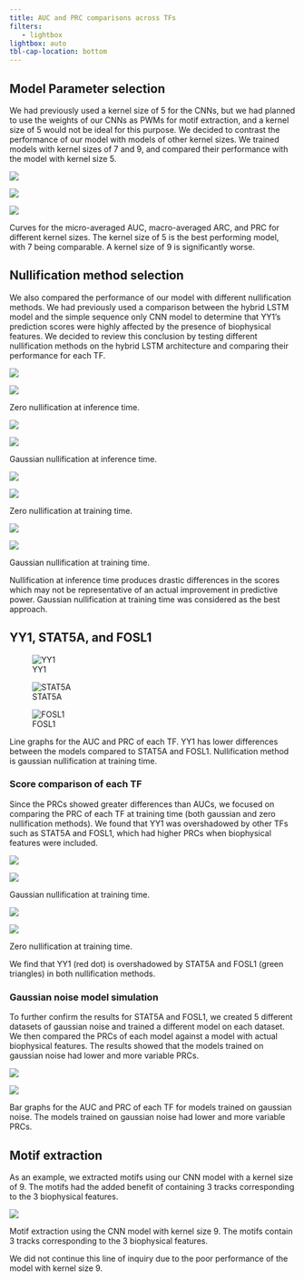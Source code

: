 ```yaml
---
title: AUC and PRC comparisons across TFs
filters:
   - lightbox
lightbox: auto
tbl-cap-location: bottom
---
```


<style>
  code {
    white-space : pre-wrap !important;
    word-break: break-word;
  }
</style>

## Model Parameter selection

We had previously used a kernel size of 5 for the CNNs, but we had planned to use the weights of our CNNs as PWMs for motif extraction, and a kernel size of 5 would not be ideal for this purpose. We decided to contrast the performance of our model with models of other kernel sizes. We trained models with kernel sizes of 7 and 9, and compared their performance with the model with kernel size 5.

::: {#fig-kernel_comparison layout-ncol=3}
![](figs/aucprc/microauc.png){group="kernel_comparison"}

![](figs/aucprc/macroauc.png){group="kernel_comparison"}

![](figs/aucprc/prc.png){group="kernel_comparison"}

Curves for the micro-averaged AUC, macro-averaged ARC, and PRC for different kernel sizes. The kernel size of 5 is the best performing model, with 7 being comparable. A kernel size of 9 is significantly worse.
:::


## Nullification method selection

We also compared the performance of our model with different nullification methods. We had previously used a comparison between the hybrid LSTM model and the simple sequence only CNN model to determine that YY1's prediction scores were highly affected by the presence of biophysical features. We decided to review this conclusion by testing different nullification methods on the hybrid LSTM architecture and comparing their performance for each TF.

::: {#fig-z_i_nullification_comparison layout-ncol=2}
![](figs/aucprc/znull/auc.png){group="z_i_nullification_comparison"}

![](figs/aucprc/znull/prc.png){group="z_i_nullification_comparison"}

Zero nullification at inference time.
:::

::: {#fig-g_i_nullification_comparison layout-ncol=2}
![](figs/aucprc/gnull/auc.png){group="g_i_nullification_comparison"}

![](figs/aucprc/gnull/prc.png){group="g_i_nullification_comparison"}

Gaussian nullification at inference time.
:::

::: {#fig-z_t_nullification_comparison layout-ncol=2}
![](figs/aucprc/dualmodel_z/auc.png){group="z_t_nullification_comparison"}

![](figs/aucprc/dualmodel_z/prc.png){group="z_t_nullification_comparison"}

Zero nullification at training time.
:::

::: {#fig-g_t_nullification_comparison layout-ncol=2}
![](figs/aucprc/dualmodel_g/auc.png){group="g_t_nullification_comparison"}

![](figs/aucprc/dualmodel_g/prc.png){group="g_t_nullification_comparison"}

Gaussian nullification at training time.
:::

Nullification at inference time produces drastic differences in the scores which may not be representative of an actual improvement in predictive power. Gaussian nullification at training time was considered as the best approach.


## YY1, STAT5A, and FOSL1

::: {#fig-yy1_stat5a_fosl1_auc_prc layout="[60, -5, 60, -5, 60]"}
![YY1](figs/aucprc/tfs/yy1.png){group="yy1_stat5a_fosl1_auc_prc"}

![STAT5A](figs/aucprc/tfs/stat5a.png){group="yy1_stat5a_fosl1_auc_prc"}

![FOSL1](figs/aucprc/tfs/fosl1.png){group="yy1_stat5a_fosl1_auc_prc"}

Line graphs for the AUC and PRC of each TF. YY1 has lower differences between the models compared to STAT5A and FOSL1. Nullification method is gaussian nullification at training time.
:::

### Score comparison of each TF

Since the PRCs showed greater differences than AUCs, we focused on comparing the PRC of each TF at training time (both gaussian and zero nullification methods). We found that YY1 was overshadowed by other TFs such as STAT5A and FOSL1, which had higher PRCs when biophysical features were included.

::: {#fig-yy1_stat5a_fosl1_g layout="[50, -5, 50]"}
![](figs/aucprc/scatter/prcg.png){group="yy1_stat5a_fosl1_g"}

![](figs/aucprc/scatter/prcg_bar.png){group="yy1_stat5a_fosl1_g"}

Gaussian nullification at training time.
:::

::: {#fig-yy1_stat5a_fosl1_z layout="[50, -5, 50]"}
![](figs/aucprc/scatter/prcnull.png){group="yy1_stat5a_fosl1_z"}

![](figs/aucprc/scatter/prcnull_bar.png){group="yy1_stat5a_fosl1_z"}

Zero nullification at training time.
:::

We find that YY1 (red dot) is overshadowed by STAT5A and FOSL1 (green triangles) in both nullification methods.


### Gaussian noise model simulation

To further confirm the results for STAT5A and FOSL1, we created 5 different datasets of gaussian noise and trained a different model on each dataset. We then compared the PRCs of each model against a model with actual biophysical features. The results showed that the models trained on gaussian noise had lower and more variable PRCs.

::: {#fig-gaussian_noise layout-ncol=2}
![](figs/aucprc/tfs/auc_sim.png){group="gaussian_noise"}

![](figs/aucprc/tfs/prc_sim.png){group="gaussian_noise"}

Bar graphs for the AUC and PRC of each TF for models trained on gaussian noise. The models trained on gaussian noise had lower and more variable PRCs.
:::

## Motif extraction

As an example, we extracted motifs using our CNN model with a kernel size of 9. The motifs had the added benefit of containing 3 tracks corresponding to the 3 biophysical features.

::: {#fig-motif_extraction}
![](figs/aucprc/motif.png){group="motif_extraction"}

Motif extraction using the CNN model with kernel size 9. The motifs contain 3 tracks corresponding to the 3 biophysical features.
:::

We did not continue this line of inquiry due to the poor performance of the model with kernel size 9.

